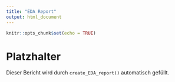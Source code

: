 ```yaml
---
title: "EDA Report"
output: html_document
---
```


```r
knitr::opts_chunk$set(echo = TRUE)
```

# Platzhalter

Dieser Bericht wird durch `create_EDA_report()` automatisch gefüllt.
